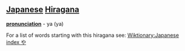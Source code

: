 == [[Japanese]] [[Hiragana]] ==
'''[[pronunciation]]''' - ya (ya)

For a list of words starting with this hiragana see: [[Wiktionary:Japanese index や]]
